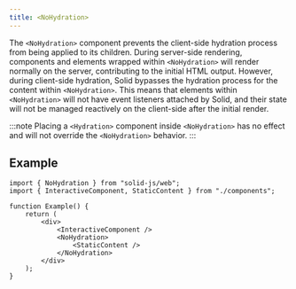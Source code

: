 ```yaml
---
title: <NoHydration>
---
```


The `<NoHydration>` component prevents the client-side hydration process from being applied to its children.
During server-side rendering, components and elements wrapped within `<NoHydration>` will render normally on the server, contributing to the initial HTML output.
However, during client-side hydration, Solid bypasses the hydration process for the content within `<NoHydration>`.
This means that elements within `<NoHydration>` will not have event listeners attached by Solid, and their state will not be managed reactively on the client-side after the initial render.

:::note
Placing a `<Hydration>` component inside `<NoHydration>` has no effect and will not override the `<NoHydration>` behavior.
:::

## Example

```tsx
import { NoHydration } from "solid-js/web";
import { InteractiveComponent, StaticContent } from "./components";

function Example() {
	return (
		<div>
			<InteractiveComponent />
			<NoHydration>
				<StaticContent />
			</NoHydration>
		</div>
	);
}
```
